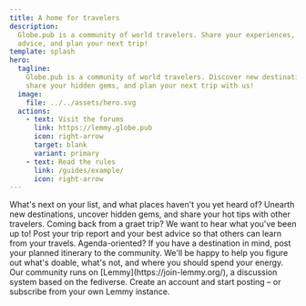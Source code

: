 ```yaml
---
title: A home for travelers
description:
  Globe.pub is a community of world travelers. Share your experiences, get
  advice, and plan your next trip!
template: splash
hero:
  tagline:
    Globe.pub is a community of world travelers. Discover new destinations,
    share your hidden gems, and plan your next trip with us!
  image:
    file: ../../assets/hero.svg
  actions:
    - text: Visit the forums
      link: https://lemmy.globe.pub
      icon: right-arrow
      target: blank
      variant: primary
    - text: Read the rules
      link: /guides/example/
      icon: right-arrow
---
```



<CardGrid stagger>
  <Card title="Discover new places" icon="sun">
    What's next on your list, and what places haven't you yet heard of? Unearth
    new destinations, uncover hidden gems, and share your hot tips with other
    travelers.
  </Card>
  <Card title="Share your experiences" icon="pencil">
    Coming back from a graet trip? We want to hear what you've been up to! Post
    your trip report and your best advice so that others can learn from your
    travels.
  </Card>
  <Card title="Plan your vacation" icon="open-book">
    Agenda-oriented? If you have a destination in mind, post your planned
    itinerary to the community. We'll be happy to help you figure out what's
    doable, what's not, and where you should spend your energy.
  </Card>
  <Card title="Powered by Lemmy" icon="laptop">
    Our community runs on [Lemmy](https://join-lemmy.org/), a discussion system
    based on the fediverse. Create an account and start posting – or subscribe
    from your own Lemmy instance.
  </Card>
</CardGrid>
